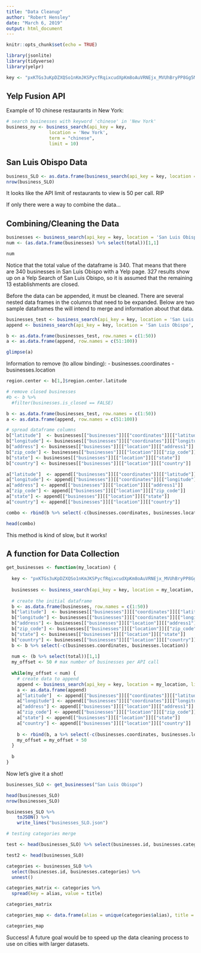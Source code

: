 ```yaml
---
title: "Data Cleanup"
author: "Robert Hensley"
date: "March 6, 2019"
output: html_document
---
```


```r
knitr::opts_chunk$set(echo = TRUE)
```

```r
library(jsonlite)
library(tidyverse)
library(yelpr)

key <- "pxKTGs3uKpDZXQSo1nKmJKSPycfRqixcudXpKm8oAuVRNEjx_MVUhBryPP8Gg5MgPn6Cl28RO6dfRNFrh3jNQVdcDxu-uNI5IUT7-phwJPiOW2L2D2cRrEtIXJyAXHYx"

```

## Yelp Fusion API

Example of 10 chinese restaurants in New York:

```r
# search businesses with keyword 'chinese' in 'New York'
business_ny <- business_search(api_key = key,
                location = 'New York',
                term = "chinese",
                limit = 10)
```

## San Luis Obispo Data

```r
business_SLO <- as.data.frame(business_search(api_key = key, location = 'San Luis Obispo', limit = 50))
nrow(business_SLO)
```

It looks like the API limit of restaurants to view is 50 per call. RIP

If only there were a way to combine the data...

## Combining/Cleaning the Data

```r
businesses <- business_search(api_key = key, location = 'San Luis Obispo', limit = 50)
num <- (as.data.frame(businesses) %>% select(total))[1,1]

num
```

Notice that the total value of the dataframe is 340. That means that there are 340 businesses in San Luis Obispo with a Yelp page. 327 results show up on a Yelp Search of San Luis Obispo, so it is assumed that the remaining 13 establishments are closed. 

Before the data can be appended, it must be cleaned. There are several nested data frames in the columns that need to be expanded. Below are two sample dataframes the will intend to merge and information about that data.

```r
businesses_test <- business_search(api_key = key, location = 'San Luis Obispo', limit = 50)
append <- business_search(api_key = key, location = 'San Luis Obispo', limit = 50, offset = 50)

b <- as.data.frame(businesses_test, row.names = c(1:50))
a <- as.data.frame(append, row.names = c(51:100))

glimpse(a)
```

Information to remove (to allow binding):
- businesses.coordinates
- businesses.location

```r
region.center <- b[1,]$region.center.latitude

# remove closed businesses
#b <- b %>%
  #filter(businesses.is_closed == FALSE)

b <- as.data.frame(businesses_test, row.names = c(1:50))
a <- as.data.frame(append, row.names = c(51:100))

# spread dataframe columns
b["latitude"]  <- businesses[["businesses"]][["coordinates"]][["latitude"]]
b["longitude"] <- businesses[["businesses"]][["coordinates"]][["longitude"]]
b["address"] <- businesses[["businesses"]][["location"]][["address1"]]
b["zip_code"] <- businesses[["businesses"]][["location"]][["zip_code"]]
b["state"] <- businesses[["businesses"]][["location"]][["state"]]
b["country"] <- businesses[["businesses"]][["location"]][["country"]]

a["latitude"]  <- append[["businesses"]][["coordinates"]][["latitude"]]
a["longitude"] <- append[["businesses"]][["coordinates"]][["longitude"]]
a["address"] <- append[["businesses"]][["location"]][["address1"]]
a["zip_code"] <- append[["businesses"]][["location"]][["zip_code"]]
a["state"] <- append[["businesses"]][["location"]][["state"]]
a["country"] <- append[["businesses"]][["location"]][["country"]]

combo <- rbind(b %>% select(-c(businesses.coordinates, businesses.location)), a %>% select(-c(businesses.coordinates, businesses.location)))

head(combo)

```

This method is kind of slow, but it works!

## A function for Data Collection

```r
get_businesses <- function(my_location) {
  
  key <- "pxKTGs3uKpDZXQSo1nKmJKSPycfRqixcudXpKm8oAuVRNEjx_MVUhBryPP8Gg5MgPn6Cl28RO6dfRNFrh3jNQVdcDxu-uNI5IUT7-phwJPiOW2L2D2cRrEtIXJyAXHYx"
  
  businesses <- business_search(api_key = key, location = my_location, limit = 50)
  
  # create the initial dataframe
  b <- as.data.frame(businesses, row.names = c(1:50))
  b["latitude"]  <- businesses[["businesses"]][["coordinates"]][["latitude"]]
  b["longitude"] <- businesses[["businesses"]][["coordinates"]][["longitude"]]
  b["address"] <- businesses[["businesses"]][["location"]][["address1"]]
  b["zip_code"] <- businesses[["businesses"]][["location"]][["zip_code"]]
  b["state"] <- businesses[["businesses"]][["location"]][["state"]]
  b["country"] <- businesses[["businesses"]][["location"]][["country"]]
  b <- b %>% select(-c(businesses.coordinates, businesses.location))
  
  num <- (b %>% select(total))[1,1]
  my_offset <- 50 # max number of businesses per API call
  
  while(my_offset < num) {
    # create data to append
    append <- business_search(api_key = key, location = my_location, limit = 50, offset = my_offset)
    a <- as.data.frame(append)
    a["latitude"]  <- append[["businesses"]][["coordinates"]][["latitude"]]
    a["longitude"] <- append[["businesses"]][["coordinates"]][["longitude"]]
    a["address"] <- append[["businesses"]][["location"]][["address1"]]
    a["zip_code"] <- append[["businesses"]][["location"]][["zip_code"]]
    a["state"] <- append[["businesses"]][["location"]][["state"]]
    a["country"] <- append[["businesses"]][["location"]][["country"]]
    
    b <- rbind(b, a %>% select(-c(businesses.coordinates, businesses.location)))
    my_offset = my_offset + 50
  }
  
  b
}
```

Now let's give it a shot!

```r
businesses_SLO <- get_businesses("San Luis Obispo")
```

```r
head(businesses_SLO)
nrow(businesses_SLO)

businesses_SLO %>% 
    toJSON() %>%
    write_lines("businesses_SLO.json")
```

```r

# testing categories merge

test <- head(businesses_SLO) %>% select(businesses.id, businesses.categories)

test2 <- head(businesses_SLO)

categories <- businesses_SLO %>% 
  select(businesses.id, businesses.categories) %>%
  unnest() 

categories_matrix <- categories %>%
  spread(key = alias, value = title)

categories_matrix

categories_map <- data.frame(alias = unique(categories$alias), title = unique(categories$title))

categories_map

```

Success! A future goal would be to speed up the data cleaning process to use on cities with larger datasets.


